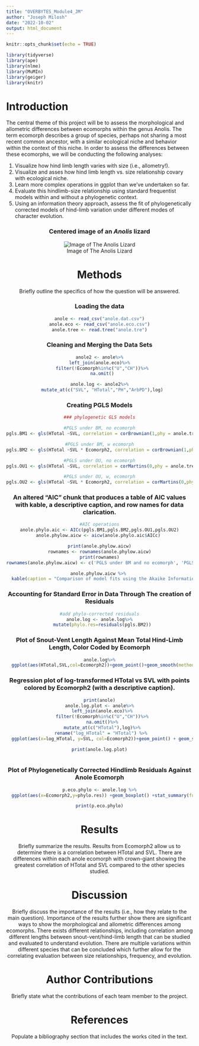 ```yaml
---
title: "OVERBYTES_Module4_JM"
author: "Joseph Milosh"
date: "2022-10-02"
output: html_document
---
```


```r
knitr::opts_chunk$set(echo = TRUE)
```

```r
library(tidyverse)
library(ape)
library(nlme)
library(MuMIn)
library(geiger)
library(knitr)
```

# Introduction
The central theme of this project will be to assess the morphological and allometric differences between ecomorphs within the genus Anolis. The term ecomorph describes a group of species, perhaps not sharing a most recent common ancestor, with a similar ecological niche and behavior within the context of this niche. In order to assess the differences between these ecomorphs, we will be conducting the following analyses:

1. Visualize how hind limb length varies with size (i.e., allometry!).
2. Visualize and asses how hind limb length vs. size relationship covary with ecological niche.
3. Learn more complex operations in ggplot than we’ve undertaken so far.
4.  Evaluate this hindlimb-size relationship using standard frequentist models within and without a phylogenetic context.
5. Using an information theory approach, assess the fit of phylogenetically corrected models of hind-limb variation under different modes of character evolution.

<center>
### Centered image of an *Anolis* lizard
<center>
![Image of The Anolis Lizard](https://upload.wikimedia.org/wikipedia/commons/4/4a/Anole_Lizard_Hilo_Hawaii_edit.jpg)

# Methods
Briefly outline the specifics of how the question will be answered.

### Loading the data
```r
anole <- read_csv("anole.dat.csv")
anole.eco <- read_csv("anole.eco.csv")
anole.tree <- read.tree("anole.tre")
```

### Cleaning and Merging the Data Sets
```r
anole2 <- anole%>%
left_join(anole.eco)%>%
  filter(!Ecomorph%in%c("U","CH"))%>%
  na.omit()

anole.log <- anole2%>%
  mutate_at(c("SVL", "HTotal","PH","ArbPD"),log)
```

### Creating PGLS Models
```r
### phylogenetic GLS models

#PGLS under BM, no ecomorph
pgls.BM1 <- gls(HTotal ~SVL, correlation = corBrownian(1,phy = anole.tree,form=~Species),data = anole.log, method = "ML")

#PGLS under BM, w ecomorph
pgls.BM2 <- gls(HTotal ~SVL * Ecomorph2, correlation = corBrownian(1,phy = anole.tree,form=~Species),data = anole.log, method = "ML")

#PGLS under OU, no ecomorph
pgls.OU1 <- gls(HTotal ~SVL, correlation = corMartins(0,phy = anole.tree,form=~Species),data = anole.log, method = "ML")

#PGLS under OU, w, ecomorph
pgls.OU2 <- gls(HTotal ~SVL * Ecomorph2, correlation = corMartins(0,phy = anole.tree,form=~Species),data = anole.log, method = "ML")
```

### An altered "AIC" chunk that  produces a table of AIC values with kable, a descriptive caption, and row names for data clarication.

```r
#AIC operations
anole.phylo.aic <- AICc(pgls.BM1,pgls.BM2,pgls.OU1,pgls.OU2)
anole.phylow.aicw <- aicw(anole.phylo.aic$AICc) 

print(anole.phylow.aicw)
rownames <- rownames(anole.phylow.aicw)
print(rownames)
rownames(anole.phylow.aicw) <- c('PGLS under BM and no ecomorph', 'PGLS under BM with ecomorph', 'PGLS under OU with no ecomorph', 'PGLS under OU with ecomorph')

anole.phylow.aicw %>% 
  kable(caption = "Comparison of model fits using the Akaike Information Criterion (AIC)")
```

### Accounting for Standard Error in Data Through The creation of Residuals
```r
#add phylo-corrected residuals
anole.log <- anole.log%>%
  mutate(phylo.res=residuals(pgls.BM2))
```

### Plot of Snout-Vent Length Against Mean Total Hind-Limb Length, Color Coded by Ecomorph
```r
anole.log%>%
  ggplot(aes(HTotal,SVL,col=Ecomorph2))+geom_point()+geom_smooth(method="lm")
```

### Regression plot of log-transformed HTotal vs SVL with points colored by Ecomorph2 (with a descriptive caption).
```r
print(anole)
anole.log.plot <- anole%>%
  left_join(anole.eco)%>%
  filter(!Ecomorph%in%c("U","CH"))%>%
  na.omit()%>%
  mutate_at(c("HTotal"),log)%>%
  rename("log_HTotal" = "HTotal") %>% 
  ggplot(aes(x=log_HTotal, y=SVL, col=Ecomorph2))+geom_point() + geom_smooth(method = "lm")

print(anole.log.plot)
  
```

### Plot of Phylogenetically Corrected Hindlimb Residuals Against Anole Ecomorph
```r

p.eco.phylo <- anole.log %>%
  ggplot(aes(x=Ecomorph2,y=phylo.res)) +geom_boxplot() +stat_summary(fun=mean, geom="point", size=3)

print(p.eco.phylo)
```

# Results
Briefly summarize the results.
Results from Ecomorph2 allow us to determine there is a correlation between HTotal and SVL. There are differences within each anole ecomorph with crown-giant showing the greatest correlation of HTotal and SVL compared to the other species studied. 
  
# Discussion
Briefly discuss the importance of the results (i.e., how they relate to the main question).
Importance of the results further show there are significant ways to show the morphological and allometric differences among ecomorphs. There exists different relationships, including correlation among different lengths between snout-vent/hind-limb length that can be studied and evaluated to understand evolution. There are multiple variations within different species that can be concluded which further allow for the correlating evaluation between size relationships, frequency, and evolution. 
  
# Author Contributions
Briefly state what the contributions of each team member to the project.

# References
Populate a bibliography section that includes the works cited in the text.
